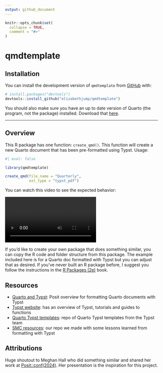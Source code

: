 ```yaml
---
output: github_document
---
```


<!-- README.md is generated from README.Rmd. Please edit that file -->

```r
knitr::opts_chunk$set(
  collapse = TRUE,
  comment = "#>"
)
```

# qmdtemplate

## Installation 

You can install the development version of `qmdtemplate` from [GitHub](https://github.com/) with:

``` r
# install.packages("devtools")
devtools::install_github("elizabethjump/qmdtemplate")
```
You should also make sure you have an up to date version of Quarto (the program, not the package) installed. Download that [here](https://quarto.org/docs/blog/posts/2024-11-25-1.6-release/).

-------------------------------

## Overview

This R package has one function: `create_qmd()`. This function will create a new Quarto document that has been pre-formatted using Typst. 
Usage:

```r
#| eval: false

library(qmdtemplate)

create_qmd(file_name = "Quarterly",
           ext_type = "typst_pdf")

```

You can watch this video to see the expected behavior:

![](images/function-demo.mp4)

If you'd like to create your own package that does something similar, you can copy the R code and folder structure from this package. The example included here is for a Quarto doc formatted with Typst but you can adjust that as desired. If you've never built an R package before, I suggest you follow the instructions in the [R Packages (2e)](https://r-pkgs.org/) book.  

## Resources

* [Quarto and Typst](https://quarto.org/docs/output-formats/typst.html): Posit overview for formatting Quarto documents with Typst 
* [Typst website](https://typst.app/docs/): has an overview of Typst, tutorials and guides to functions
* [Quarto Typst templates](https://github.com/quarto-ext/typst-templates): repo of Quarto Typst templates from the Typst team
* [SMC resources](https://github.com/San-Mateo-County-Health-Epidemiology/Helpful-Code-Bits/blob/main/typst/typst-template.typ.md): our repo we made with some lessons learned from formatting with Typst
 
## Attributions

Huge shoutout to Meghan Hall who did something similar and shared her work at [Posit::conf(2024)](https://www.youtube.com/watch?v=VJEBg1Ke0lE&feature=youtu.be). Her presentation is the inspiration for this project.
